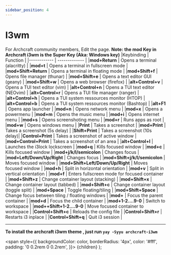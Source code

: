 ```yaml
---
sidebar_position: 4
---
```



# I3wm

For Archcraft community members, Edit the page.
**Note: the mod Key in Archcraft i3wm is the Super Key (Aka: Windows key)**
|Keybinding | Function |
|------------ | ------------- |
|**mod+Return** | Opens a terminal (alacritty) |
|**mod+t** | Opens a terminal in fullscreen mode |
|**mod+Shift+Return** | Opens a terminal in floating mode |
|**mod+Shift+f** | Opens file manager (thunar) |
|**mod+Shift+e** | Opens a text editor GUI (geany) |
|**mod+Shift+w** | Opens a web browser (firefox) |
|**alt+Control+v** | Opens a TUI text editor (vim) |
|**alt+Control+n** | Opens a TUI text editor (NEOvim) |
|**alt+Control+r** | Opens a TUI file manager (ranger) |
|**alt+Control+h** | Opens a TUI system ressources monitor (HTOP) |
|**alt+Control+b** | Opens a TUI system ressources monitor (Bashtop) |
|**alt+F1** | Opens app launcher |
|**mod+n** | Opens network menu |
|**mod+x** | Opens a powermenu |
|**mod+m** | Opens the music menu |
|**mod+i** | Opens internet menu |
|**mod+s** | Opens screenshoting menu |
|**mod+r** | Runs apps as root |
|**mod+w** | Opens windows menu |
|**Print** | Takes a screenshot |
|**mod+Print** | Takes a screenshot (5s delay) |
|**Shift+Print** | Takes a screenshot (10s delay)|
|**Control+Print** | Takes a screenshot of active window |
|**mod+Control+Print** | Takes a screenshot of an area |
|**alt+Control+l** | Launches the i3lock lockscreen |
|**mod+q** | Kills focused window | 
|**mod+c** | Kills focused window |
|**mod+j/k/l/semicolon** | Changes focus |
|**mod+Left/Down/Up/Right** | Changes focus |
|**mod+Shift+j/k/l/semicolon** | Moves focused window |
|**mod+Shift+Left/Down/Up/Right** | Moves focused window |
|**mod+h** | Split in horizontal orientation |
|**mod+v** | Split in vertical orientation |
|**mod+f** | Enters fullscreen mode for focused container |
|**mod+Shift+z** | Change container layout (stacking) |
|**mod+Shift+x** | Change container layout (tabbed) |
|**mod+Shift+c** | Change container layout (toggle split) |
|**mod+Space** | Toggle floating/tiling |
|**mod+Shift+Space** | Change focus between tiling / floating windows |
|**mod+** | Focus the parent container |
|**mod+d** | Focus the child container |
|**mod+1-2....9-0** | Switch to workspace |
|**mod++Shift+1-2....9-0** | Move focused container to workspace |
|**Control+Shift+c** | Reloads the config file |
|**Control+Shift+r** | Restarts i3 inplace |
|**Control+Shift+q** | Quit i3 session |

---

**To install the archcraft i3wm theme , just run `yay -Syyu archcraft-i3wm`**
<!-- Tabs -->

<!-- Badges -->
  <span
    style={{
      backgroundColor: color,
      borderRadius: '4px',
      color: '#fff',
      padding: '0 0.2rem 0 0.2rem',
    }}>
    {children}
  </span>
);
